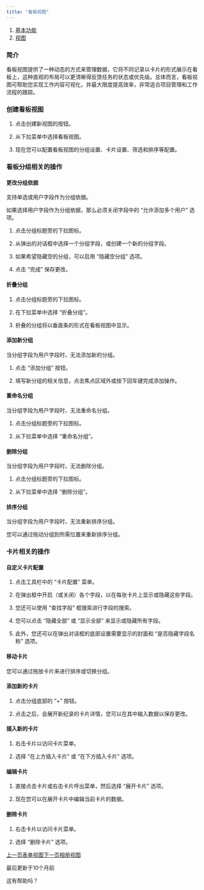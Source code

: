 ```yaml
---
title: "看板视图"
---
```


1. [基本功能](/ji-ben-gong-neng)
2. [视图](/ji-ben-gong-neng/shi-tu)

### 简介

看板视图提供了一种动态的方式来管理数据，它将不同记录以卡片的形式展示在看板上，这种直观的布局可以更清晰得反馈任务的状态或优先级。总体而言，看板视图可帮助您实现工作内容可视化，并最大限度提高效率，非常适合项目管理和工作流程的跟踪。

### 创建看板视图

1. 点击创建新视图的按钮。

2. 从下拉菜单中选择看板视图。

3. 现在您可以配置看板视图的分组设置、卡片设置、筛选和排序等配置。

### 看板分组相关的操作

#### 更改分组依据

支持单选或用户字段作为分组依据。

如果选择用户字段作为分组依据，那么必须关闭字段中的 “允许添加多个用户” 选项。

1. 点击分组标题旁的下拉图标。

2. 从弹出的对话框中选择一个分组字段，或创建一个新的分组字段。

3. 如果希望隐藏空的分组，可以启用 “隐藏空分组” 选项。

4. 点击 “完成” 保存更改。

#### 折叠分组

1. 点击分组标题旁的下拉图标。

2. 在下拉菜单中选择 “折叠分组”。

3. 折叠的分组将以垂直条的形式在看板视图中显示。

#### 添加新分组

当分组字段为用户字段时，无法添加新的分组。

1. 点击 “添加分组” 按钮。

2. 填写新分组的相关信息，点击焦点区域外或按下回车键完成添加操作。

#### 重命名分组

当分组字段为用户字段时，无法重命名分组。

1. 点击分组标题旁的下拉图标。

2. 从下拉菜单中选择 “重命名分组”。

#### 删除分组

当分组字段为用户字段时，无法删除分组。

1. 点击分组标题旁的下拉图标。

2. 从下拉菜单中选择 “删除分组”。

#### 排序分组

当分组字段为用户字段时，无法重新排序分组。

您可以通过拖动分组到所需位置来重新排序分组。

### 卡片相关的操作

#### 自定义卡片配置

1. 点击工具栏中的 “卡片配置” 菜单。

2. 在弹出框中开启（或关闭）各个字段，以在每张卡片上显示或隐藏这些字段。

3. 您还可以使用 “查找字段” 框搜索进行字段的搜索。

4. 您可以点击 “隐藏全部” 或 “显示全部” 来显示或隐藏所有字段。

5. 此外，您还可以在弹出对话框的底部设置需要显示的封面和 “是否隐藏字段名称” 选项。

#### 移动卡片

您可以通过拖放卡片来进行排序或切换分组。

#### 添加新的卡片

1. 点击分组底部的 “+” 按钮。

2. 点击之后，会展开新纪录的卡片详情，您可以在其中输入数据以保存更改。

#### 插入新的卡片

1. 右击卡片以访问卡片菜单。

2. 选择 “在上方插入卡片” 或 “在下方插入卡片” 选项。

#### 编辑卡片

1. 直接点击卡片或右击卡片呼出菜单，然后选择 “展开卡片” 选项。

2. 现在您可以在展开卡片中编辑当前卡片的数据。

#### 删除卡片

1. 右击卡片以访问卡片菜单。

2. 选择 “删除卡片” 选项。

[上一页表单视图](/ji-ben-gong-neng/shi-tu/biao-dan-shi-tu)[下一页相册视图](/ji-ben-gong-neng/shi-tu/xiang-ce-shi-tu)

最后更新于10个月前

这有帮助吗？
